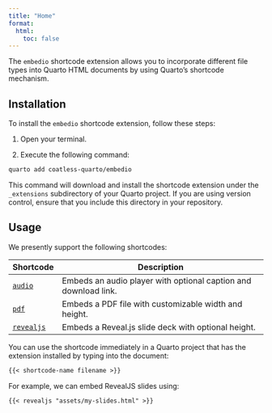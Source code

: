 ```yaml
---
title: "Home"
format: 
  html:
    toc: false
---
```


The `embedio` shortcode extension allows you to incorporate different file types into Quarto HTML documents by using Quarto's shortcode mechanism.

## Installation

To install the `embedio` shortcode extension, follow these steps:

1. Open your terminal.

2. Execute the following command:

```bash
quarto add coatless-quarto/embedio
```

This command will download and install the shortcode extension under the `_extensions` subdirectory of your Quarto project. If you are using version control, ensure that you include this directory in your repository.

## Usage

We presently support the following shortcodes:

| Shortcode  | Description                                                     |
|------------|-----------------------------------------------------------------|
| [`audio`](qembedio-embed-audio.qmd)    | Embeds an audio player with optional caption and download link. |
| [`pdf`](qembedio-embed-pdf.qmd)      | Embeds a PDF file with customizable width and height.           |
| [`revealjs`](qembedio-embed-revealjs.qmd) | Embeds a Reveal.js slide deck with optional height.             |

You can use the shortcode immediately in a Quarto project that has the extension installed by typing into the document:

```md
{{< shortcode-name filename >}}
```

For example, we can embed RevealJS slides using:

```md
{{< revealjs "assets/my-slides.html" >}}
```
